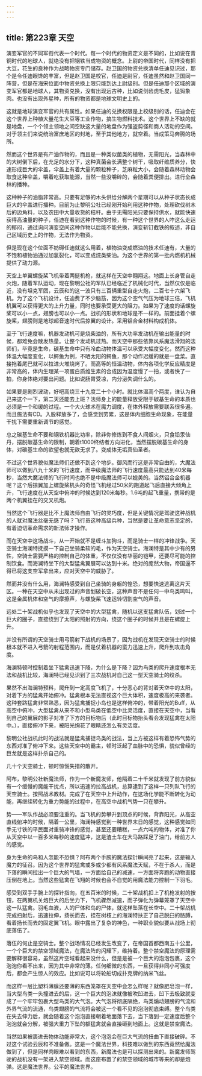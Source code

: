 ```yaml
---
---
---
```

title: 第223章 天空
---



演变军官的不同军衔代表一个时代。每一个时代的物资定义是不同的，比如说在青铜时代的地球人，就绝没有把钢铁当成物资的概念。上尉的帝国时代，同样没有把大豆，花生的良种作为战略物资专门储存。赵卫国的物资兑换清单任迪见识过，那个是令任迪眼馋的丰富，但是赵卫国是校官，任迪是尉官，任迪虽然和赵卫国同一阵营，但是在海宋位面中物资兑换上限只能到达上尉级别。但是任迪那个区域的演变军官都是地球人，其物资兑换，没有出现远古种，比如说剑齿虎毛皮，猛犸象肉。也没有出现外星种，所有的物资都是地球文明史上的。

这就是地球演变军官的共有属性。如果任迪的兑换权限是上校级别的话，任迪会在这个世界上种植大量花生大豆等工业作物，搞生物燃料技术。这个世界上不缺的就是地盘，一个个领主领地之间空缺这大量的地盘作为强盗剪径和商人活动的空间。对于领主们来说统治富庶地区的封地，至于其他地方，就空着。当成策马奔腾的场所。

然而这个世界是有产油作物的，而且是一种类似菌类的植物，无需阳光，当森林中的大树倒下后，在充足的水分下，这种真菌会长满整个树干，吸取纤维质养分，快速形成巨大的伞盖，伞盖上有着大量的颗粒种子，芝麻粒大小，会随着森林动物会取食这种伞盖，嚼着吃获取能源，当然一些没嚼碎的，会随着粪便排出。进行全森林的播种。

这种种子的油脂非常高。只要有足够的木头供给分解两个星期可以从种子状态长成巨大的伞盖进行播种。目前为止黎明公社已经刚开始利用这种作物，处理砍伐树木后的边角料，以及农田中大量收货的秸秆。由于无需阳光只要保持供水，就能快速获得高油量的种子，任迪在看到这种作物的时候，有一种这个世界的人咋这么走运的郁闷，通过询问演变空间这种作物以后能不能兑换，演变斩钉截铁的叙述，非自己区域历史上的作物，无法作为物资。

但是现在这个位面不妨碍任迪就这么用着，植物油变成燃油的技术任迪有，大量的不饱和植物油通过加氢裂化，可以变成烷类柴油。为这个世界的第一批内燃机机械提供了动力源。

天空上单翼螺旋桨飞机带着两挺机枪，就这样在天空中翱翔这。地面上长身管自走火炮，随着军队运动，现在黎明公社的军队已经临近了机械化时代，当然仅仅是临近，没有坦克军团，云辰和的这一波只有三百辆重型自走火炮，二百七十六架飞机。为了这个飞机设计，任迪费了不少脑筋，因为这个空气气压为地球三倍，飞机机翼可以获得更大的上升力量，同时也要承受更大的阻力。如果为了速度的话螺旋桨可以小一点，翅膀也可以小一点。战机的形状和地球是不一样的。前面挂着个螺旋桨，翅膀则是地球超音速时代后掠翼的设计。采用铝合金材料构成机体。

至于飞行速度嘛，机器发动机可是烧柴油的，所有大功率发动机在输出能量的时候，都难免会散发热量。让整个发动机过热。而天空中那些依靠风系魔法滑翔的法师们，毕竟是生命，碳基生命中只有冷血动物体温可以承受大幅度变化，然而这种体温大幅度变化，以鳄鱼为例，不晒太阳的鳄鱼，那个动作迟缓的就是一盘菜。直接拖着尾巴就可以拉进火堆烧烤了。而高等的恒温动物，体内各项化学反应精度是非常高的，体内生理某一项蛋白质维生素的合成因为温度慢了一拍，或者快了一拍，你身体绝对要出问题。比如说肠胃受凉，内分泌失调什么的。

如果要是剧烈波动，好吧高烧三十九度二十个小时。就比体温高个两度，谁认为自己来这个一下，第二天还能去上班？法师身上的能量释放受限于碳基生命的本质也必须是一个和缓的过程。一个大火球术在魔力调度，在体外释放需要联系很多遍。而且施法有CD。入股释放多了，会感觉到劳累，这是体内细胞生命现象，在能量干扰下需要重新调节的感觉。

总之碳基生命不要和钢铁机器比功率，除非你修炼到不食人间烟火，只食铅汞仙丹，摆脱碳基生命的限制，朝着t1000终结者方向进化，当然摆脱碳基生命的身体，对碳基生命的欲望也就无欲无求了。变成体无垢真仙圣者。

不过这个世界貌似魔法师们还做不到这个地步。御风而行这是非常自由的，大魔法师可以做到八九十米的飞行速度，而中级魔法师的飞行速度最高只能达到40米每秒，当然大魔法师的飞行时间也绝不是中级魔法师可以媲美的。当然铝合金机器呢？这个后掠翼加上螺旋桨机头的奇怪飞机经过50米的跑道起飞后直接大倾角上升，飞行速度在从天空中俯冲的时候达到120米每秒。1.6吨的起飞重量，携带的是两个机翼挂在的交叉机炮。

当然这个飞行器是比不上魔法师自由飞行的灵巧度，但是关键情况是驾驶这种战机的人就对魔法丝毫无感了吗？飞行员这种高级兵种，当然是要让革命意志坚定的，有着迫切革命需求的新法师才操作。

而在天空中这场战斗，从一开始就不是缠斗加狗斗，而是骑士一样的冲锋战争。天空骑士海澜特抚摸一下自己坐骑柔软的毛，作为天空骑士。海澜特是其中少有的男性，空骑士需要严格的控制自己的体重，不仅仅没有华丽的铠甲，还要尽可能的控制饮食。而海澜特坐下的大型猛禽翼展可以达到十米。绝对的庞然大物，帝国逼不得已将这支空军拿出来，应对天空中的威胁了。

然而并没有什么用，海澜特感受到自己坐骑的身躯的惶恐，想要快速逃离这片天区。一种在天空中从未出现过的声音划破长空，这种声音不是任何一中鸟类鸣叫，这是金属机体和空气的摩擦声，与螺旋桨飞速运转切割空气的声音。

远处二十架战机似乎也发现了天空中的大型猛禽，随机以这支猛禽队伍，划过一个巨大的圈子，直接绕到了太阳的照射的方向，绕这个圈子的时候并且是在螺旋上升。

并没有所谓的天空骑士用弓箭射下战机的场景了，因为战机在发现天空骑士的时候根本就不进入弓箭的射程范围内，而是仗着机器的蛮力迅速上升，爬升到攻击角度。

海澜特顿时控制着坐下猛禽迅速下降，为什么是下降？因为鸟类的爬升速度根本无法和战机比较，海澜特已经见识到了三次战机对自己这一型天空骑士的绞杀。

果然不出海澜特预料，爬升到一定高度飞机了，十分恶心的背对着天空中的太阳，对着下方的猛禽开始俯冲。猛禽根本无法直视这个巨大体积，速度极高的来袭者。这种套路猛禽非常熟悉，因为猛禽捕捉小鸟也是这样俯冲的，带着阳光的Buff，从高空中俯冲，大型猛禽从来不和小型鸟类在低空中比灵活度，直接在天空中，当看到自己的翼展的影子对准了下方的目标物后（此时目标物抬头看会发现猛禽在太阳中。），直接俯冲下来，被阳光绚花了眼睛还怎么有灵活度。

黎明公社战机此时的战法就是猛禽捕捉鸟类的战法，当上方被这样有着恐怖气势的东西对准了俯冲下来。这些天空中的霸主，顿时泛起了血脉中的恐惧，貌似曾经的巨龙就是这样扑杀自己的。

几十个天空骑士，顿时惊慌失措的散开。

阿布，黎明公社新魔法师，作为一个新魔发师，他隔着二十千米就发现了前方貌似有一个缓慢的魔能干扰点，所以迅速的拉高战机，总算逮到了这样一只列队飞行的天空骑士。按照战术教材。完成了在天空中上升动作，在这场化学能不断转化为动能，再继续转化为重力势能的过程中，在高空中战机气势一只在攀升。

势——军队作战必须要注重的。当飞机的势攀升到顶点的时候，背靠阳光，从高空直线俯冲的时候，隔着一公里，海澜特感觉到一种世界末日的感觉，这种感觉如同手无寸铁的平民面对重骑冲锋的感觉，甚至还要糟糕，一点六吨的物体，对准了你从天空中以一百多米每秒的速度猛冲，这是渣土车在大马路踩足了油门，给前方人的感觉。

身为生命的鸟和人怎能不恐惧？阿布两个手腕的魔法探针瞬间亮了起来，这是输入魔力的征召。因为这个世界的猛禽或多或少都有风系魔法天赋，不在于杀人，而是下落的瞬间拉出一个巨大的气墙，一方面给自己的减速，一方面将奔跑的动物直接压倒在地上。当然这些猛禽在飞翔的时候也会不自觉的用魔法能力控制一下羽毛。

感受到双手手腕上的探针指向，在五百米的时候，二十架战机扣上了机枪发射的按钮，在两翼机关炮巨大的后坐力下，飞机骤然减速，而子弹化为弹幕笼罩了天空中这一队猛禽。羽毛血液，人的尸体和鸟的尸体，就这样坠落在长空中。二十架战机完成扫射后，迅速拉伸，扬长而去，挂在树枝上的海澜特扶正了自己脱臼的胳膊，看着扬长而去的固定翼飞机。眼中露出了复杂的神色，一种职业貌似要从战场上彻底落伍了。

落伍的何止是空骑士。整个战场情况已经发生改变了，在帝国首都西南五十公里，一个个巨大的禁空领域魔法，在魔法阵的闪耀下，维持着。整个禁空魔法的原理需要解释很容易，虽然这片空域看起来没什么，但是是被一个巨大的泡泡包裹，这个泡泡你看不出来，因为其中非常的薄。任何细微的东西，一旦获得非同小可强度后，都会产生惊人的效应。比如说可以将轮船切成扑克牌的纳米飞丝。

而这样一层比塑料薄膜还要薄的东西笼罩在天空中会怎么样呢？就像肥皂泡一样，当大型鸟类一头撞进去的后，这一个巨大的泡沫就像被吹凹进去，凹下去极致就变成了一个牢牢包裹大型鸟类的大气泡。大气泡将彻底隔绝，鸟类煽动翅膀的气流和外界气流的流通，鸟类翅膀的气流将会被这一个看不见的泡泡彻底束缚。整个鸟类在失去伸力后，就会随着这个泡泡直接朝着地面落下去，当下落到一定速度后整个泡泡就会分解，被强大重力下坠的额猛禽就会直接砸到地面上。这就是禁空魔法。

当然如果被裹进去物体动能非常大，这个泡泡会在巨大气流的扭曲下直接破碎。不过这个试验云辰和不准备做。这是一个魔法世界，科技难以做到的东西竟然给魔法做到了，但是同样肉眼难以看到的东西，新魔法也是可以探测出来的。新魔发师驾驶的战机没有一架进入禁空领域。而这座布置了的禁空领域的城市等来的却是炮弹。这是魔法世界。公平的魔法世界。